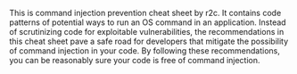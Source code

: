 This is command injection prevention cheat sheet by r2c. It contains code patterns of potential ways to run an OS command in an application. Instead of scrutinizing code for exploitable vulnerabilities, the recommendations in this cheat sheet pave a safe road for developers that mitigate the possibility of command injection in your code. By following these recommendations, you can be reasonably sure your code is free of command injection.